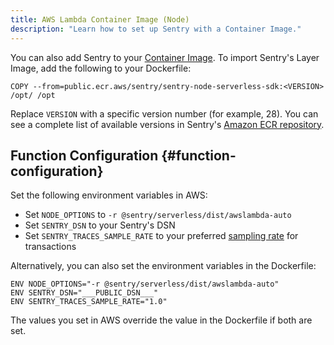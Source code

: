 ```yaml
---
title: AWS Lambda Container Image (Node)
description: "Learn how to set up Sentry with a Container Image."
---
```


You can also add Sentry to your [Container Image](https://docs.aws.amazon.com/lambda/latest/dg/images-create.html). To import Sentry's Layer Image, add the following to your Dockerfile:

```{tabTitle: Dockerfile}
COPY --from=public.ecr.aws/sentry/sentry-node-serverless-sdk:<VERSION> /opt/ /opt
```

Replace `VERSION` with a specific version number (for example, 28). You can see a complete list of available versions in Sentry's [Amazon ECR repository](https://gallery.ecr.aws/sentry/sentry-node-serverless-sdk).

## Function Configuration {#function-configuration}

Set the following environment variables in AWS:

- Set `NODE_OPTIONS` to `-r @sentry/serverless/dist/awslambda-auto`
- Set `SENTRY_DSN` to your Sentry's DSN
- Set `SENTRY_TRACES_SAMPLE_RATE` to your preferred [sampling rate](/platforms/python/configuration/sampling/#sampling-transaction-events) for transactions

Alternatively, you can also set the environment variables in the Dockerfile:

<SignInNote />

```{tabTitle: Dockerfile}
ENV NODE_OPTIONS="-r @sentry/serverless/dist/awslambda-auto"
ENV SENTRY_DSN="___PUBLIC_DSN___"
ENV SENTRY_TRACES_SAMPLE_RATE="1.0"
```

<Note>

The values you set in AWS override the value in the Dockerfile if both are set.

</Note>
